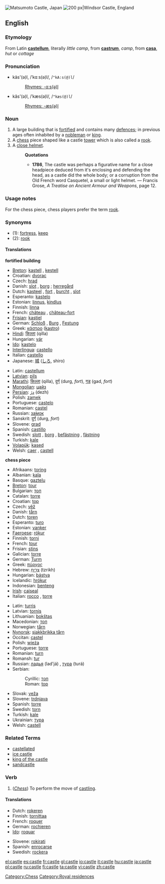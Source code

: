 [[Image:Matsumoto castle01 1024.jpg|thumb|right|'''Matsumoto Castle, Japan''']]
[[Image:Uk-windsor-river-and-castle.jpg|thumb|right|200 px|'''Windsor Castle, England''']]
==English==

===Etymology===
From Latin '''[[castellum]]''', literally ''little camp'', from '''[[castrum]]''', ''camp'', from '''[[casa]]''', ''hut'' or ''cottage''

===Pronunciation===
*käs'(ə)l, /ˈkɑːs(ə)l/, /<tt>"kA:s(@)l</tt>/
*:[[Rhymes:English:-ɑːs(ə)l|Rhymes: -ɑːs(ə)l]]
*kăs'(ə)l, /ˈkæs(ə)l/, /<tt>"kæs(@)l</tt>/
*:[[Rhymes:English:-æs(ə)l|Rhymes: -æs(ə)l]]

===Noun===
{{en-noun}}

# A large building that is [[fortified]] and contains many [[defence]]s; in previous ages often inhabited by a [[nobleman]] or [[king]].
# A [[chess]] piece shaped like a castle [[tower]] which is also called a [[rook]].
# A [[close helmet]].
#:'''Quotations'''
#:*'''1786''', The castle was perhaps a figurative name for a close headpiece deduced from it's enclosing and defending the head, as a castle did the whole body; or a corruption from the Old French word Casquetel, a small or light helmet. &mdash; Francis Grose, ''A Treatise on Ancient Armour and Weapons'', page 12.
{{wikipedia}}

===Usage notes===
For the chess piece, chess players prefer the term [[rook]].

===Synonyms===
*(1): [[fortress]], [[keep]]
*(2): [[rook]]

====Translations====
'''fortified building'''
{{top}}
*[[Breton]]: [[kastell]] {{m}}, [[kestell]]
*Croatian: [[dvorac]] {{m}}
*Czech: [[hrad]]
*Danish: [[slot]] {{n}}, [[borg]] {{c}}; [[herregård]] {{c}}
*Dutch: [[kasteel]] {{n}}, [[fort]] {{n}}, [[burcht]] {{f}}, [[slot]] {{n}}
*Esperanto: [[kastelo]]
*Estonian: [[linnus]], [[kindlus]]
*Finnish: [[linna]]
*French: [[château]] {{m}}, [[château-fort]] {{m}}
*[[Frisian]]: [[kastiel]]
*German: [[Schloß]] {{n}}, [[Burg]] {{f}}, [[Festung]] {{f}}
*Greek: [[κάστρο]] {{n}} ([[kastro]])
*[[Hindi]]: [[किल्ला]] (qilla)
*Hungarian: [[vár]]
*[[Ido]]: [[kastelo]]
*[[Interlingua]]: [[castello]]
*Italian: [[castello]] {{m}}
*Japanese: [[城]] ([[しろ]], shiro)
{{mid}}
*Latin: [[castellum]] {{n}}
*[[Latvian]]: [[pils]] {{f}}
*[[Marathi]]: [[किल्ला]] (qilla), [[दुर्ग]] (durg, ''fort''), [[गड]] (gad, ''fort'')
*[[Mongolian]]: [[цайз]] {{n}}
*[[Persian]]: [[دژ]] (dezh)
*Polish: [[zamek]] {{m}}
*Portuguese: [[castelo]] 
*Romanian: [[castel]] {{n}}
*Russian: [[замок|за́мок]] {{f}}
*Sanskrit: [[दुर्ग]] (durg, ''fort'')
*Slovene: [[grad]] {{m}}
*Spanish: [[castillo]] {{m}}
*Swedish: [[slott]] {{n}}, [[borg]] {{c}}, [[befästning]] {{c}}, [[fästning]] {{c}}
*Turkish: [[kale]]
*[[Volapük]]: [[kased]]
*Welsh: [[caer]] {{f}}, [[castell]] {{m}}
{{bottom}}

'''chess piece'''
{{top}}
*Afrikaans: [[toring]]
*Albanian: [[kala]]
*Basque: [[gaztelu]]
*[[Breton]]: [[tour]] {{m}}
*Bulgarian: [[топ]]
*Catalan: [[torre]] {{f}}
*Croatian: [[top]]
*Czech: [[věž]]
*Danish: [[tårn]] {{n}}
*Dutch: [[toren]] {{m}}
*Esperanto: [[turo]]
*Estonian: [[vanker]]
*[[Faeroese]]: [[rókur]]
*Finnish: [[torni]]
*French: [[tour]] {{f}}
*Frisian: [[stins]]
*Galician: [[torre]] {{f}}
*German: [[Turm]] {{m}}
*Greek: [[πύργος]]
*Hebrew: [[צריח|צְרִיחַ]] {{m}} (tzrikh)
*Hungarian: [[bástya]]
*Icelandic: [[hrókur]]
*Indonesian: [[benteng]]
*[[Irish]]: [[caiseal]]
*Italian: [[rocco]] {{m}}, [[torre#Italian|torre]] {{f}}
{{mid}}
*Latin: [[turris]]
*Latvian: [[tornis]] {{m}}
*Lithuanian: [[bokštas]]
*Macedonian: [[топ]]
*Norwegian: [[tårn]]
*[[Nynorsk]]: [[sjakkbrikka tårn]]
*Occitan: [[castel]]
*Polish: [[wieża]] {{f}}
*Portuguese: [[torre]] {{f}}
*Romanian: [[turn]]
*Romansh: [[tur]]
*Russian: [[ладья]] (lad'já) {{f}}, [[тура]] (turá) {{f}}
*Serbian:
*:Cyrillic: [[топ]]
*:Roman: [[top]]
*Slovak: [[veža]]
*Slovene: [[trdnjava]] {{f}}
*Spanish: [[torre#Spanish|torre]] {{f}}
*Swedish: [[torn#Swedish|torn]] {{n}}
*Turkish: [[kale#Turkish|kale]]
*Ukrainian: [[тура]]
*Welsh: [[castell]] {{m}}
{{bottom}}

===Related Terms===
*[[castellated]]
*[[ice castle]]
*[[king of the castle]]
*[[sandcastle]]

===Verb===
{{en-verb|castl|ing}}

# (''[[Chess]]'') To perform the move of [[castling]].

====Translations====
{{top}}
*Dutch: [[rokeren]]
*Finnish: [[tornittaa]]
*French: [[roquer]]
*German: [[rochieren]]
*[[Ido]]: [[roquar]]
{{mid}}
*Slovene: [[rokirati]]
*Spanish: [[enrocarse]]
*Swedish: [[rockera]]
{{bottom}}

[[Category:Chess]]
[[Category:Royal residences]]

[[el:castle]]
[[es:castle]]
[[fr:castle]]
[[gl:castle]]
[[io:castle]]
[[it:castle]]
[[hu:castle]]
[[ja:castle]]
[[pl:castle]]
[[ru:castle]]
[[fi:castle]]
[[ta:castle]]
[[vi:castle]]
[[zh:castle]]